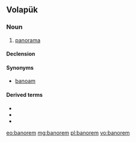 ==Volapük==

===Noun===
{{vo-noun}}

# [[panorama]]

====Declension====
{{vo-decl-noun}}

====Synonyms====
* {{qualifier|obsolete}} [[banoam]]

====Derived terms====
* {{l|vo|banoremik}}
* {{l|vo|banoremiko}}
* {{l|vo|banoremo}}

[[eo:banorem]]
[[mg:banorem]]
[[pl:banorem]]
[[vo:banorem]]